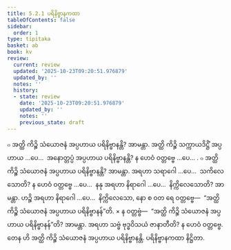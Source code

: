 ```yaml
---
title: 5.2.1 ပရိနိဗ္ဗာနကထာ
tableOfContents: false
sidebar:
  order: 1
type: tipitaka
basket: ab
book: kv
review:
  current: review
  updated: '2025-10-23T09:20:51.976879'
  updated_by: ''
  notes: ''
  history:
  - state: review
    date: '2025-10-23T09:20:51.976879'
    updated_by: ''
    notes: ''
    previous_state: draft
---
```



<ReviewStatus review={frontmatter.review} showDetails={true} />

<HypothesisAnnotation frontmatter={frontmatter} />

<DynamicBreadcrumb />

<Division number="892" book="kv" e="ch" v="32" p="442">

<Paragraph number="2736" book="kv">
๐ အတ္ထိ ကိဉ္စိ သံယောဇနံ အပ္ပဟာယ ပရိနိဗ္ဗာနန္တိ? အာမန္တာ. အတ္ထိ ကိဉ္စိ သက္ကာယဒိဋ္ဌိံ အပ္ပဟာယ …ပေ…  အနောတ္တပ္ပံ အပ္ပဟာယ ပရိနိဗ္ဗာနန္တိ? န ဟေဝံ ဝတ္တဗ္ဗေ …ပေ… .
</Paragraph>

<Paragraph number="2737" book="kv">
๐ အတ္ထိ ကိဉ္စိ သံယောဇနံ အပ္ပဟာယ ပရိနိဗ္ဗာနန္တိ? အာမန္တာ. အရဟာ သရာဂေါ …ပေ…  သကိလေသောတိ? န ဟေဝံ ဝတ္တဗ္ဗေ …ပေ…  နနု အရဟာ နိရာဂေါ …ပေ…  နိက္ကိလေသောတိ? အာမန္တာ. ဟဉ္စိ အရဟာ နိရာဂေါ …ပေ…  နိက္ကိလေသော, နော စ ဝတ ရေ ဝတ္တဗ္ဗေ—  “အတ္ထိ ကိဉ္စိ သံယောဇနံ အပ္ပဟာယ ပရိနိဗ္ဗာနန်”တိ.
</Paragraph>

</Division>
<Division number="893" book="kv" e="ch" v="32" p="442">

<Paragraph number="2738" book="kv">
× န ဝတ္တဗ္ဗံ—  “အတ္ထိ ကိဉ္စိ သံယောဇနံ အပ္ပဟာယ ပရိနိဗ္ဗာနန်”တိ? အာမန္တာ. အရဟာ သဗ္ဗံ ဗုဒ္ဓဝိသယံ ဇာနာတီတိ? န ဟေဝံ ဝတ္တဗ္ဗေ. တေန ဟိ အတ္ထိ ကိဉ္စိ သံယောဇနံ အပ္ပဟာယ ပရိနိဗ္ဗာနန္တိ.

</Paragraph>
</Division>

<Paragraph number="2739" type="center" book="kv">
ပရိနိဗ္ဗာနကထာ နိဋ္ဌိတာ.
</Paragraph>